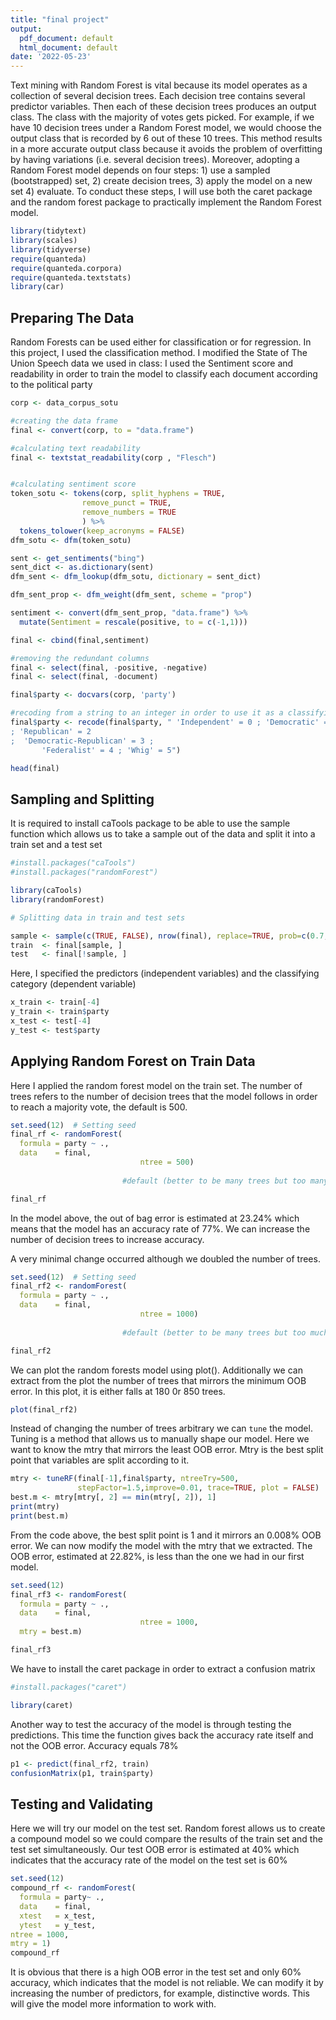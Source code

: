 ```yaml
---
title: "final project"
output:
  pdf_document: default
  html_document: default
date: '2022-05-23'
---
```


Text mining with Random Forest is vital because its model operates as a collection of several decision trees. Each decision tree contains several predictor variables. Then each of these decision trees produces an output class. The class with the majority of votes gets picked. For example, if we have 10 decision trees under a Random Forest model, we would choose the output class that is recorded by 6 out of these 10 trees. This method results in a more accurate output class because it avoids the problem of overfitting by having variations (i.e. several decision trees). Moreover, adopting a Random Forest model depends on four steps: 1) use a sampled (bootstrapped) set, 2) create decision trees, 3) apply the model on a new set 4) evaluate. To conduct these steps, I will use both the caret package and the random forest package to practically implement the Random Forest model. 


```r
library(tidytext)
library(scales)
library(tidyverse)
require(quanteda)
require(quanteda.corpora)
require(quanteda.textstats)
library(car)
```

## Preparing The Data

Random Forests can be used either for classification or for regression. In this project, I used the classification method. I modified the State of The Union Speech data we used in class: I used the Sentiment score and readability in order to train the model to classify each document according to the political party   

```r

corp <- data_corpus_sotu

#creating the data frame 
final <- convert(corp, to = "data.frame")

#calculating text readability 
final <- textstat_readability(corp , "Flesch")


#calculating sentiment score 
token_sotu <- tokens(corp, split_hyphens = TRUE,
                remove_punct = TRUE,
                remove_numbers = TRUE
                ) %>%
  tokens_tolower(keep_acronyms = FALSE)
dfm_sotu <- dfm(token_sotu)

sent <- get_sentiments("bing")
sent_dict <- as.dictionary(sent)
dfm_sent <- dfm_lookup(dfm_sotu, dictionary = sent_dict)

dfm_sent_prop <- dfm_weight(dfm_sent, scheme = "prop") 

sentiment <- convert(dfm_sent_prop, "data.frame") %>%
  mutate(Sentiment = rescale(positive, to = c(-1,1)))

final <- cbind(final,sentiment)

#removing the redundant columns 
final <- select(final, -positive, -negative)
final <- select(final, -document)

final$party <- docvars(corp, 'party')

#recoding from a string to an integer in order to use it as a classifying variable 
final$party <- recode(final$party, " 'Independent' = 0 ; 'Democratic' = 1 
; 'Republican' = 2 
;  'Democratic-Republican' = 3 ; 
       'Federalist' = 4 ; 'Whig' = 5") 

head(final)
```
## Sampling and Splitting 
It is required to install caTools package to be able to use the sample function which allows us to take a sample out of the data and split it into a train set and a test set 
```r
#install.packages("caTools")      
#install.packages("randomForest") 

library(caTools)
library(randomForest)
```

```r
# Splitting data in train and test sets

sample <- sample(c(TRUE, FALSE), nrow(final), replace=TRUE, prob=c(0.7,0.3))
train  <- final[sample, ]
test   <- final[!sample, ]

```

Here, I specified the predictors (independent variables) and the classifying category (dependent variable)
```r
x_train <- train[-4]
y_train <- train$party
x_test <- test[-4]
y_test <- test$party
```

## Applying Random Forest on Train Data 

Here I applied the random forest model on the train set. The number of trees refers to the number of decision trees that the model follows in order to reach a majority vote, the default is 500. 

```r

set.seed(12)  # Setting seed
final_rf <- randomForest(
  formula = party ~ .,
  data    = final, 
                             ntree = 500) 
                         
                         #default (better to be many trees but too many can result in inaccuracy)

final_rf
```

In the model above, the out of bag error is estimated at 23.24% which means that the model has an accuracy rate of 77%. We can increase the number of decision trees to increase accuracy. 

A very minimal change occurred although we doubled the number of trees. 

```r
set.seed(12)  # Setting seed
final_rf2 <- randomForest(
  formula = party ~ .,
  data    = final, 
                             ntree = 1000) 
                         
                         #default (better to be many trees but too much can result in inaccuracy)

final_rf2


```

We can plot the random forests model using plot(). Additionally we can extract from the plot the number of trees that mirrors the minimum OOB error. In this plot, it is either falls at 180 0r 850 trees. 

```r
plot(final_rf2)

```

Instead of changing the number of trees arbitrary we can `tune` the model. Tuning is a method that allows us to manually shape our model. Here we want to know the mtry that mirrors the least OOB error. Mtry is the best split point that variables are split according to it. 

```r

mtry <- tuneRF(final[-1],final$party, ntreeTry=500,
               stepFactor=1.5,improve=0.01, trace=TRUE, plot = FALSE)
best.m <- mtry[mtry[, 2] == min(mtry[, 2]), 1]
print(mtry)
print(best.m)
```

From the code above, the best split point is 1 and it mirrors an 0.008% OOB error. We can now modify the model with the mtry that we extracted. The OOB error, estimated at 22.82%, is less than the one we had in our first model.
```r
set.seed(12)
final_rf3 <- randomForest(
  formula = party ~ .,
  data    = final, 
                             ntree = 1000, 
  mtry = best.m) 

final_rf3      
```



We have to install the caret package in order to extract a confusion matrix 
 
```r
#install.packages("caret")

library(caret)

```

Another way to test the accuracy of the model is through testing the predictions. This time the function gives back the accuracy rate itself and not the OOB error.
Accuracy equals 78%

```r
p1 <- predict(final_rf2, train)
confusionMatrix(p1, train$party)

```


## Testing and Validating

Here we will try our model on the test set. Random forest allows us to create a compound model so we could compare the results of the train set and the test set simultaneously. Our test OOB error is estimated at 40% which indicates that the accuracy rate of the model on the test set is 60% 
```r
set.seed(12)
compound_rf <- randomForest(
  formula = party~ .,
  data    = final,
  xtest   = x_test,
  ytest   = y_test,
ntree = 1000, 
mtry = 1)
compound_rf
```

It is obvious that there is a high OOB error in the test set and only 60% accuracy, which indicates that the model is not reliable. We can modify it by increasing the number of predictors, for example, distinctive words. This will give the model more information to work with.




